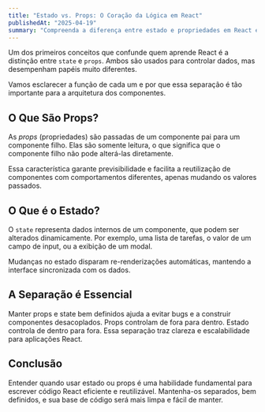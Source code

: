 ```yaml
---
title: "Estado vs. Props: O Coração da Lógica em React"
publishedAt: "2025-04-19"
summary: "Compreenda a diferença entre estado e propriedades em React e como essa separação afeta o design de componentes reutilizáveis."
---
```


Um dos primeiros conceitos que confunde quem aprende React é a distinção entre `state` e `props`. Ambos são usados para controlar dados, mas desempenham papéis muito diferentes.

Vamos esclarecer a função de cada um e por que essa separação é tão importante para a arquitetura dos componentes.

## O Que São Props?

As _props_ (propriedades) são passadas de um componente pai para um componente filho. Elas são somente leitura, o que significa que o componente filho não pode alterá-las diretamente.

Essa característica garante previsibilidade e facilita a reutilização de componentes com comportamentos diferentes, apenas mudando os valores passados.

## O Que é o Estado?

O `state` representa dados internos de um componente, que podem ser alterados dinamicamente. Por exemplo, uma lista de tarefas, o valor de um campo de input, ou a exibição de um modal.

Mudanças no estado disparam re-renderizações automáticas, mantendo a interface sincronizada com os dados.

## A Separação é Essencial

Manter props e state bem definidos ajuda a evitar bugs e a construir componentes desacoplados. Props controlam de fora para dentro. Estado controla de dentro para fora. Essa separação traz clareza e escalabilidade para aplicações React.

## Conclusão

Entender quando usar estado ou props é uma habilidade fundamental para escrever código React eficiente e reutilizável. Mantenha-os separados, bem definidos, e sua base de código será mais limpa e fácil de manter.
